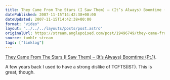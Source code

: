```yaml
---
title: They Came From The Stars (I Saw Them) – (It’s Always) Boomtime (Pt.1)
datePublished: 2007-11-15T14:42:38+00:00
dateUpdated: 2007-11-15T14:42:38+00:00
format: "video"
layout: "../../../layouts/posts/post.astro"
originalUrl: https://stream.anglepoised.com/post/19496749/they-came-from-the-stars-i-saw-them-its
source: tumblr stream
tags: ["linklog"]
---
```



<YouTube id="https://www.youtube.com/watch?v=mfMsjrZZuDA" />

[They Came From The Stars (I Saw Them) &#8211; (It&rsquo;s Always) Boomtime (Pt.1)][1].

A few years back I used to have a strong dislike of TCFTS(IST). This is great, though.

[1]: https://www.youtube.com/watch?v=mfMsjrZZuDA
